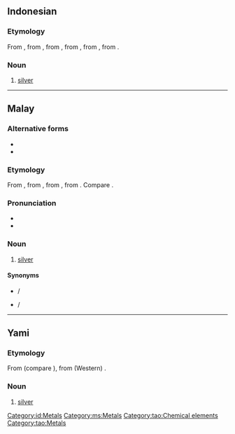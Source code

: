 {{also|Perak}}
==Indonesian==
{{elements|Ag|paladium|Pd|kadmium|Cd|lang=id}}

===Etymology===
From {{etyl|ms|id}} {{m|ms|perak}}, from {{m|ms|pirak}}, from {{etyl|poz-mly-pro|id}} {{m|poz-mly-pro|*pirak}}, from {{etyl|poz-mcm-pro|id}}, from {{etyl|poz-msa-pro|id}}, from {{etyl|poz-sus-pro|id}}.

===Noun===
{{id-noun}}

# [[silver]] {{qualifier|metal}}

[[Category:id:Metals]]

----

==Malay==
{{wikipedia|lang=ms}}
{{elements|Ag|paladium|Pd|kadmium|Cd|lang=ms}}

===Alternative forms===
* {{l|ms|pirak}}
* {{l|ms|Perak}}

===Etymology===
From {{m|ms|pirak}}, from {{etyl|poz-mly-pro|ms}} {{m|poz-mly-pro|*pirak}}, from {{etyl|poz-mcm-pro|ms}}, from {{etyl|poz-msa-pro|ms}}. Compare {{cog|tl|pilak}}.

===Pronunciation===
* {{IPA|ms|[peraʔ]}}
* {{rhymes|ms|eraʔ|raʔ|aʔ}}

===Noun===
{{ms-noun|pl=-|j=ڤيرق}}

# [[silver]] {{gloss|metal}}

====Synonyms====
* {{l|ms|argentum}} / {{l|ms|ارݢينتوم|sc=Arab}}
* {{l|ms|fidah}} / {{l|ms|فضة|sc=Arab}}

[[Category:ms:Metals]]

----

==Yami==

===Etymology===
From {{etyl|phi-pro|tao}} (compare {{cog|tl|pilak}}), from (Western) {{etyl|poz-pro|tao}}.

===Noun===
{{head|tao|noun}}

# [[silver]] {{gloss|metal}}

[[Category:tao:Chemical elements]]
[[Category:tao:Metals]]